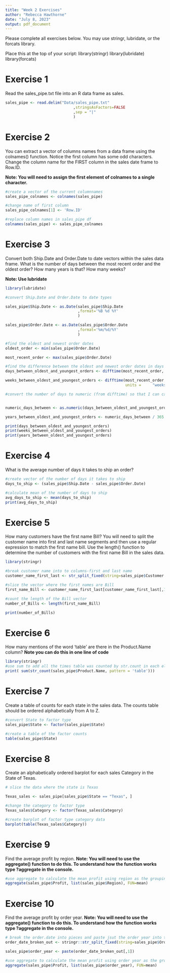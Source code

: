 ```yaml
---
title: "Week 2 Exercises"
author: "Rebecca Hawthorne"
date: "July 8, 2023"
output: pdf_document
---
```


Please complete all exercises below. You may use stringr, lubridate, or the forcats library. 

Place this at the top of your script:
library(stringr)
library(lubridate)
library(forcats)

# Exercise 1
Read the sales_pipe.txt file into an R data frame as sales. 

```r

sales_pipe <- read.delim("Data/sales_pipe.txt"
                              ,stringsAsFactors=FALSE
                              ,sep = "|"
                              )

```

# Exercise 2
You can extract a vector of columns names from a data frame using the colnames() function. Notice the first column has some odd characters. Change the column name for the FIRST column in the sales date frame to Row.ID. 

**Note: You will need to assign the first element of colnames to a single character.**

```r
#create a vector of the current columnnames
sales_pipe_colnames <- colnames(sales_pipe)

#change name of first column
sales_pipe_colnames[1] <- 'Row.ID'

#replace column names in sales_pipe df
colnames(sales_pipe) <- sales_pipe_colnames

```

# Exercise 3
Convert both Ship.Date and Order.Date to date vectors within the sales data frame. What is the number of days between the most recent order and the oldest order?
How many years is that?
How many weeks?

**Note: Use lubridate**

```r
library(lubridate)

#convert Ship.Date and Order.Date to date types

sales_pipe$Ship.Date <- as.Date(sales_pipe$Ship.Date
                                ,format='%B %d %Y'
                                )

sales_pipe$Order.Date <- as.Date(sales_pipe$Order.Date
                                ,format='%m/%d/%Y'
                                )

#find the oldest and newest order dates
oldest_order <- min(sales_pipe$Order.Date)

most_recent_order <- max(sales_pipe$Order.Date)

#find the difference between the oldest and newest order dates in days and weeks
days_between_oldest_and_youngest_orders <- difftime(most_recent_order, oldest_order,units = "days")

weeks_between_oldest_and_youngest_orders <- difftime(most_recent_order, oldest_order,
                                                     units =     "weeks")

#convert the number of days to numeric (from difftime) so that I can calculate number of years assuming 365 days per year


numeric_days_between <- as.numeric(days_between_oldest_and_youngest_orders)

years_between_oldest_and_youngest_orders <- numeric_days_between / 365

print(days_between_oldest_and_youngest_orders)
print(weeks_between_oldest_and_youngest_orders)
print(years_between_oldest_and_youngest_orders)

```


# Exercise 4
What is the average number of days it takes to ship an order?

```r

#create vector of the number of days it takes to ship
days_to_ship <- (sales_pipe$Ship.Date - sales_pipe$Order.Date)

#calculate mean of the number of days to ship
avg_days_to_ship <- mean(days_to_ship)
print(avg_days_to_ship)

```


# Exercise 5
How many customers have the first name Bill?
You will need to split the customer name into first and last name segments and then use a regular expression to match the first name bill. Use the length() function to determine the number of customers with the first name Bill in the sales data. 

```r
library(stringr)

#break customer name into to columns-first and last name
customer_name_first_last <- str_split_fixed(string=sales_pipe$Customer.Name,pattern='\\s',n=2)

#slice the vector where the first names are Bill
first_name_Bill <- customer_name_first_last[customer_name_first_last[,1]=="Bill"]

#count the length of the Bill vector
number_of_Bills <- length(first_name_Bill)

print(number_of_Bills)
```

# Exercise 6
How many mentions of the word 'table' are there in the Product.Name column? 
**Note you can do this in one line of code**

```r

library(stringr)
#use sum to add all the times table was counted by str.count in each element
print( sum(str_count(sales_pipe$Product.Name, pattern = 'table')))
```

# Exercise 7
Create a table of counts for each state in the sales data. The counts table should be ordered alphabetically from A to Z. 

```r
#convert State to factor type
sales_pipe$State <- factor(sales_pipe$State)

#create a table of the factor counts
table(sales_pipe$State)

```

# Exercise 8
Create an alphabetically ordered barplot for each sales Category in the State of Texas. 

```r
# slice the data where the state is Texas

Texas_sales <- sales_pipe[sales_pipe$State == "Texas", ]

#change the category to factor type
Texas_sales$Category <- factor(Texas_sales$Category)

#create barplot of factor type category data
barplot(table(Texas_sales$Category))

```

# Exercise 9
Find the average profit by region.
**Note: You will need to use the aggregate() function to do this. To understand how the function works type ?aggregate in the console.**

```r

#use aggregate to calculate the mean profit using region as the grouping elements
aggregate(sales_pipe$Profit, list(sales_pipe$Region), FUN=mean)

```

# Exercise 10
Find the average profit by order year. 
**Note: You will need to use the aggregate() function to do this. To understand how the function works type ?aggregate in the console.**

```r
# break the order.date into pieces and paste jsut the order year into the sales_pipe df
order_date_broken_out <- stringr::str_split_fixed(string=sales_pipe$Order.Date,pattern='-',n=3)

sales_pipe$order_year <- paste(order_date_broken_out[,1])

#use aggregate to calculate the mean profit using order year as the grouping elements
aggregate(sales_pipe$Profit, list(sales_pipe$order_year), FUN=mean)
```